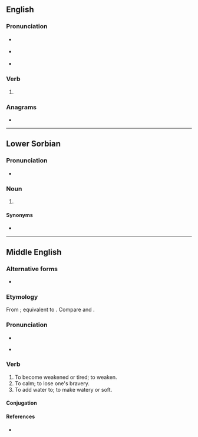==English==

===Pronunciation===
* {{a|GenAm}} {{IPA|en|/ˈwoʊkən/}}
* {{a|RP}} {{IPA|en|/ˈwəʊkən/}}
* {{rhymes|en|əʊkən}}

===Verb===
{{head|en|verb form}}

# {{past participle of|en|wake|nocat=1}}

===Anagrams===
* {{anagrams|en|a=eknow|Keown|knowe}}

----

==Lower Sorbian==

===Pronunciation===
* {{IPA|dsb|[ˈɔkʲɛn]}}

===Noun===
{{head|dsb|noun form}}

# {{inflection of|dsb|wokno||gen|p}}

====Synonyms====
* {{l|dsb|woknow}}

----

==Middle English==

===Alternative forms===
* {{alter|enm|wakien|waken}}

===Etymology===
From {{inh|enm|ang|wācian}}; equivalent to {{af|enm|woke|-en}}. Compare {{m|enm|weyken}} and {{noncog|ang|wǣcan}}.

===Pronunciation===
* {{IPA|enm|/ˈwɔːkən/}}
* {{a|Northern ME|Early ME}} {{IPA|enm|/ˈwɑːkən/}}

===Verb===
{{head|enm|verb}} {{tlb|enm|rare}}

# To become weakened or tired; to weaken.
# To calm; to lose one's bravery.
# To add water to; to make watery or soft.

====Conjugation====
{{enm-conj|type=weak|stem=wok}}

====References====
* {{R:MED Online|entry=wōken (v.) |id=MED53318|accessdate=2018-11-27}}